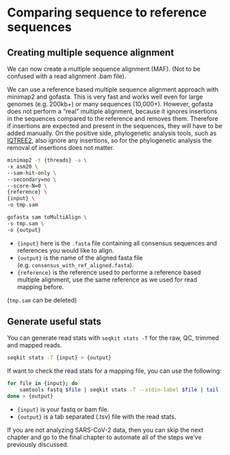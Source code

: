 # Comparing sequence to reference sequences

## Creating multiple sequence alignment

We can now create a multiple sequence alignment (MAF). (Not to be confused with a read alignment .bam file).

We can use a reference based multiple sequence alignment approach with minimap2 and gofasta. This is very fast and works well even for large genomes (e.g. 200kb+) or many sequences (10,000+). However, gofasta does not perform a “real” multiple alignment, because it ignores insertions in the sequences compared to the reference and removes them. Therefore if insertions are expected and present in the sequences, they will have to be added manually. On the positive side, phylogenetic analysis tools, such as [IQTREE2](https://github.com/iqtree/iqtree2), also ignore any insertions, so for the phylogenetic analysis the removal of insertions does not matter.

``` bash
minimap2 -t {threads} -a \
-x asm20 \
--sam-hit-only \
--secondary=no \
--score-N=0 \
{reference} \
{input} \
-o tmp.sam

gofasta sam toMultiAlign \
-s tmp.sam \
-o {output}
```

- `{input}` here is the `.fasta` file containing all consensus sequences and references you would like to align.
- `{output}` is the name of the aligned fasta file (e.g. `consensus_with_ref_aligned.fasta`). 
- `{reference}` is the reference used to performe a reference based multiple alignment, use the same reference as we used for read mapping before.

(`tmp.sam` can be deleted)

## Generate useful stats

You can generate read stats with `seqkit stats -T` for the raw, QC, trimmed and mapped reads.

```bash
seqkit stats -T {input} > {output}
```

If want to check the read stats for a mapping file, you can use the following:

```bash
for file in {input}; do
    samtools fastq $file | seqkit stats -T --stdin-label $file | tail -1
done > {output}
```

- `{input}` is your fastq or bam file.
- `{output}` is a tab separated (.tsv) file with the read stats.

::: {.callout-note}
If you are not analyzing SARS-CoV-2 data, then you can skip the next chapter and go to the final chapter to automate all of the steps we've previously discussed.
:::
